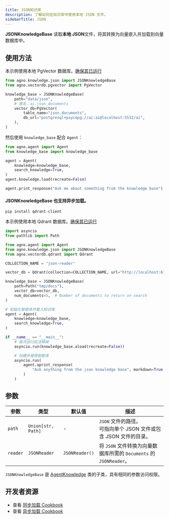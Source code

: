 ```yaml
---
title: JSON知识库
description: 了解如何在知识库中使用本地 JSON 文件。
sidebarTitle: JSON
---
```

**JSONKnowledgeBase** 读取**本地 JSON**文件，将其转换为向量嵌入并加载到向量数据库中。

## 使用方法

<Note>

本示例使用本地 PgVector 数据库。[确保其已运行](https://docs.agno.com/vectordb/pgvector)

</Note>

```python knowledge_base.py
from agno.knowledge.json import JSONKnowledgeBase
from agno.vectordb.pgvector import PgVector

knowledge_base = JSONKnowledgeBase(
    path="data/json",
    # 表名：ai.json_documents
    vector_db=PgVector(
        table_name="json_documents",
        db_url="postgresql+psycopg://ai:ai@localhost:5532/ai",
    ),
)
```

然后使用 `knowledge_base` 配合 `Agent`：

```python agent.py
from agno.agent import Agent
from knowledge_base import knowledge_base

agent = Agent(
    knowledge=knowledge_base,
    search_knowledge=True,
)
agent.knowledge.load(recreate=False)

agent.print_response("Ask me about something from the knowledge base")
```

#### JSONKnowledgeBase 也支持异步加载。

```shell
pip install qdrant-client
```
本示例使用本地 Qdrant 数据库。[确保其已运行](https://docs.agno.com/vectordb/qdrant)

```python async_knowledge_base.py
import asyncio
from pathlib import Path

from agno.agent import Agent
from agno.knowledge.json import JSONKnowledgeBase
from agno.vectordb.qdrant import Qdrant

COLLECTION_NAME = "json-reader"

vector_db = Qdrant(collection=COLLECTION_NAME, url="http://localhost:6333")

knowledge_base = JSONKnowledgeBase(
    path=Path("tmp/docs"),
    vector_db=vector_db,
    num_documents=5,  # Number of documents to return on search
)

# 初始化智能体并载入知识库
agent = Agent(
    knowledge=knowledge_base,
    search_knowledge=True,
)

if __name__ == "__main__":
    # 首次运行后注释掉
    asyncio.run(knowledge_base.aload(recreate=False))

    # 创建并使用智能体
    asyncio.run(
        agent.aprint_response(
            "Ask anything from the json knowledge base", markdown=True
        )
    )
```

## 参数

| 参数        | 类型               | 默认值        | 描述                                                                             |
| ----------- | ------------------ | -------------- | --------------------------------------------------------------------------------------- |
| `path`    | `Union[str, Path]` | -              | `JSON` 文件的路径。<br/>可指向单个 JSON 文件或包含 JSON 文件的目录。 |
| `reader`  | `JSONReader`       | `JSONReader()` | 将 `JSON` 文件转换为向量数据库所需的 `Documents` 的 `JSONReader`。 |

`JSONKnowledgeBase` 是 [AgentKnowledge](/reference/knowledge/base) 类的子类，具有相同的参数访问权限。

## 开发者资源

- 查看 [同步加载 Cookbook](https://github.com/agno-agi/agno/blob/main/cookbook/agent_concepts/knowledge/json_kb.py)
- 查看 [异步加载 Cookbook](https://github.com/agno-agi/agno/blob/main/cookbook/agent_concepts/knowledge/json_kb_async.py)